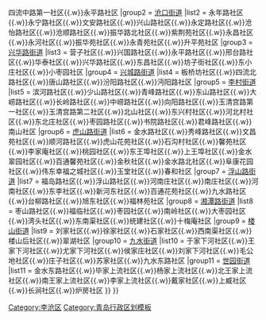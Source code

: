 {{Navbox
|name = 青岛市李沧区行政区划
|title = '''[[李沧区]]行政区划'''
|above = 行政隶属：{{PRC}}[[青岛市]] · 区政府驻地：[[李村街道]]
|state = {{{state<includeonly>|collapsed</includeonly>}}}
|group1 = [[街道 (行政区划)|街道]]
|list1 = 
{{Navbox subgroup
|group1 = [[振华路街道]]
|list1 = 太原路社区{{.w}}振华路社区{{.w}}四流中路第一社区{{.w}}永平路社区
|group2 = [[沧口街道]]
|list2 = 永年路社区{{.w}}永宁路社区{{.w}}文安路社区{{.w}}兴山路社区{{.w}}永定路社区{{.w}}沧怡路社区{{.w}}沧顺路社区{{.w}}振华路北社区{{.w}}紫荆苑社区{{.w}}永昌社区{{.w}}永河社区{{.w}}振华苑社区{{.w}}永青苑社区{{.w}}升平苑社区
|group3 = [[兴华路街道_(青岛市)|兴华路街道]]
|list3 = 营子社区{{.w}}兴国路社区{{.w}}永平路社区{{.w}}邢台路社区{{.w}}华泰社区{{.w}}兴华路社区{{.w}}东昌社区{{.w}}坊子街社区{{.w}}东小庄社区{{.w}}小枣园社区
|group4 = [[兴城路街道]]
|list4 = 板桥坊社区{{.w}}四流北路社区{{.w}}唐山路社区{{.w}}汾阳路社区{{.w}}沔阳路社区
|group5 = [[李村街道]]
|list5 = 滨河路社区{{.w}}少山路社区{{.w}}青峰路社区{{.w}}东山路社区{{.w}}大崂路社区{{.w}}长岭路社区{{.w}}中崂路社区{{.w}}向阳路社区{{.w}}玉清宫路第一社区{{.w}}玉清宫路第二社区{{.w}}北山社区{{.w}}东兴村社区{{.w}}河北村社区{{.w}}东北庄社区{{.w}}枣园路社区{{.w}}书院路社区{{.w}}君峰路社区{{.w}}南山社区
|group6 = [[虎山路街道]]
|list6 = 金水路社区{{.w}}秀峰路社区{{.w}}文昌苑社区{{.w}}顺河路社区{{.w}}虎山花苑社区{{.w}}石沟村社区{{.w}}馨苑社区{{.w}}李家庵社区{{.w}}桃园社区{{.w}}东王埠社区{{.w}}上王埠社区{{.w}}金水翠园社区{{.w}}百通馨苑社区{{.w}}金秋社区{{.w}}金水路北社区{{.w}}阜康花园社区{{.w}}伟东幸福之城社区{{.w}}玉堂社区{{.w}}春和社区
|group7 = [[浮山路街道]]
|list7 = 福岛路社区{{.w}}浮山路社区{{.w}}河南庄社区{{.w}}南庄社区{{.w}}河南社区{{.w}}东李社区{{.w}}新河东社区{{.w}}百通花苑社区{{.w}}九水路社区{{.w}}台柳路社区{{.w}}旭东社区{{.w}}福林苑社区
|group8 = [[湘潭路街道]]
|list8 = 枣山路社区{{.w}}福临社区{{.w}}枣园社区{{.w}}南岭社区{{.w}}大枣园社区{{.w}}湾头社区{{.w}}东南渠社区{{.w}}统建社区{{.w}}十梅庵社区
|group9 = [[楼山街道]]
|list9 = 刘家社区{{.w}}徐家社区{{.w}}石家社区{{.w}}西南渠社区{{.w}}楼山后社区{{.w}}翠湖社区
|group10 = [[九水街道]]
|list10 = 于家下河社区{{.w}}王家下河社区{{.w}}尤家下河社区{{.w}}侯家庄社区{{.w}}刘家下河社区{{.w}}毛公地社区{{.w}}庄子社区{{.w}}苏家社区{{.w}}九水东路社区
|group11 = [[世园街道]]
|list11 = 金水东路社区{{.w}}毕家上流社区{{.w}}杨家上流社区{{.w}}北王家上流社区{{.w}}南王家上流社区{{.w}}李家上流社区{{.w}}戴家社区{{.w}}上臧社区{{.w}}长涧社区{{.w}}炉房社区
}}
}}<noinclude>
[[Category:李沧区]]
[[Category:青岛行政区划模板]]
</noinclude>